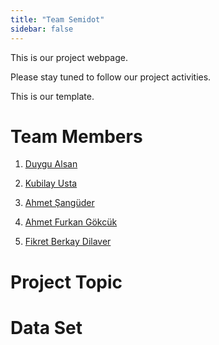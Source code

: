 ```yaml
---
title: "Team Semidot"
sidebar: false 
---
```


This is our project webpage.

Please stay tuned to follow our project activities.

This is our template.

# Team Members

1.  [Duygu Alsan](https://emu-hacettepe-analytics.github.io/emu430-fall2023-duygualsan/)

2.  [Kubilay Usta](https://emu-hacettepe-analytics.github.io/emu430-fall2023-kubilayusta/)

3.  [Ahmet Şangüder](https://emu-hacettepe-analytics.github.io/emu430-fall2023-AhmetSanguder/)

4.  [Ahmet Furkan Gökcük](https://emu-hacettepe-analytics.github.io/emu430-fall2023-Furkangkck/)

5.  [Fikret Berkay Dilaver](https://emu-hacettepe-analytics.github.io/emu430-fall2023-FBRKY/)

# Project Topic

# Data Set
